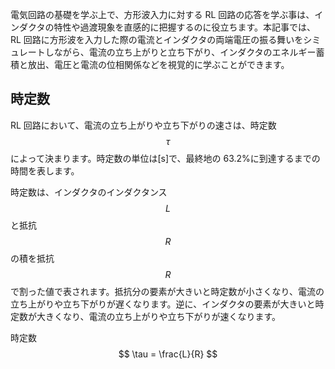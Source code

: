 
電気回路の基礎を学ぶ上で、方形波入力に対する RL 回路の応答を学ぶ事は、インダクタの特性や過渡現象を直感的に把握するのに役立ちます。本記事では、RL 回路に方形波を入力した際の電流とインダクタの両端電圧の振る舞いをシミュレートしながら、電流の立ち上がりと立ち下がり、インダクタのエネルギー蓄積と放出、電圧と電流の位相関係などを視覚的に学ぶことができます。

## 時定数

RL 回路において、電流の立ち上がりや立ち下がりの速さは、時定数 $$ \tau $$ によって決まります。時定数の単位は[s]で、最終地の 63.2%に到達するまでの時間を表します。

時定数は、インダクタのインダクタンス $$L$$ と抵抗 $$R$$ の積を抵抗 $$R$$ で割った値で表されます。抵抗分の要素が大きいと時定数が小さくなり、電流の立ち上がりや立ち下がりが遅くなります。逆に、インダクタの要素が大きいと時定数が大きくなり、電流の立ち上がりや立ち下がりが速くなります。

時定数 $$ \tau = \frac{L}{R} $$

<RLCircuitSimulator />
